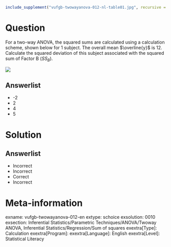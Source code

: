 ```r
include_supplement("vufgb-twowayanova-012-nl-table01.jpg", recursive = TRUE)
```

Question
========
For a two-way ANOVA, the squared sums are calculated using a calculation scheme, shown below for 1 subject. The overall mean $\overline{y}$ is 12. Calculate the squared deviation of this subject associated with the squared sum of Factor B ($SS_{B}$).


![](vufgb-twowayanova-012-nl-table01.jpg)
  
Answerlist
----------
* -2
* 2
* 4
* 5

Solution
========

Answerlist
----------
* Incorrect
* Incorrect
* Correct
* Incorrect

Meta-information
================
exname: vufgb-twowayanova-012-en
extype: schoice
exsolution: 0010
exsection: Inferential Statistics/Parametric Techniques/ANOVA/Twoway ANOVA, Inferential Statistics/Regression/Sum of squares
exextra[Type]: Calculation
exextra[Program]: 
exextra[Language]: English
exextra[Level]: Statistical Literacy
